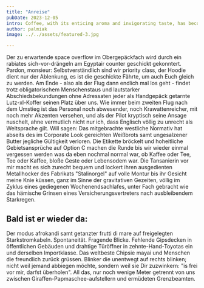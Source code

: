 ```yaml
---
title: "Anreise"
pubDate: 2023-12-05
intro: Coffee, with its enticing aroma and invigorating taste, has become an integral part of many people's daily lives.
author: palmiak
image: ../../assets/featured-3.jpg

---
```

Der zu erwartende space overflow im Obergepäckfach wird durch ein rabiates sich-vor-drängeln am Egyptair counter geschickt gekonntert. Pardon, monsieur: Selbstverständlich sind wir priority class, der Hoodie dient nur der Ablenkung, es ist die geschickte Fährte, um auch Euch gleich zu werden. Am Ende - also als der Flug dann endlich mal los geht - findet trotz obligatorischem Menschenstaus und lautstarker Abschiedsbekundungen ohne Adressaten jeder als Handgepäck getarnte Lutz-xl-Koffer seinen Platz über uns. Wie immer beim zweiten Flug nach dem Umstieg ist das Personal noch abwesender, noch Krawattenreicher, mit noch mehr Akzenten versehen, und als der Pilot kryptisch seine Ansage nuschelt, ahne vermutlich nicht nur ich, dass Englisch völlig zu unrecht als Weltsprache gilt. Will sagen: Das mitgebrachte westliche Normativ hat abseits des im Corporate Look gereichten Weißbrots samt ungesalzener Butter jegliche Gültigkeit verloren. Die Etikette bröckelt und hoheitliche Gebietsansprüche auf Option C machen die Runde bis wir wieder einmal vergessen werden was da eben nochmal normal war, ob Kaffee oder Tee, Tee oder Kaffee, bloße Geste oder Lebensodem war. Die Tansanierin vor mir macht es sich zurecht bequem und lockert ihren ausgedienten Metallhocker des Fabrikats "Stalinorgel" auf volle Montur bis ihr Gesicht meine Knie küssen, ganz im Sinne der gravitativen Gezeiten, völlig im Zyklus eines gediegenen Wochenendsachlafes, unter Fach gebracht wie das hämische Grinsen eines Versicherungsvertreters nach ausbleibendem Starkregen.

## Bald ist er wieder da:

Der modus afrokandi samt getanzter frutti di mare auf  freigelegten Starkstromkabeln. Spontaneität. Fragende Blicke. Fehlende Gipsdecken in öffentlichen Gebäuden und drahtige Türöffner in zehnte-Hand-Toyotas ein und derselben Importklasse. Das weltbeste Chipsie mayai und Menschen die freundlich zurück grüssen. Blinker die unentwegt auf rechts blinken; nicht weil jemand abbiegen möchte, sondern weil sie Dir zuzwinkern: "is frei vor mir, darfst überholen". All das, nur noch wenige Meter getrennt von uns zwischen Giraffen-Papmaschee-aufstellern und ermüdeten Grenzbeamten.